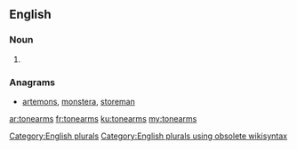==English==

===Noun===
{{head|en}}

# {{plural of|tonearm}}

===Anagrams===
* [[artemons#English|artemons]], [[monstera#English|monstera]], [[storeman#English|storeman]]

[[Category:English plurals]][[Category:English plurals using obsolete wikisyntax]]

[[ar:tonearms]]
[[fr:tonearms]]
[[ku:tonearms]]
[[my:tonearms]]